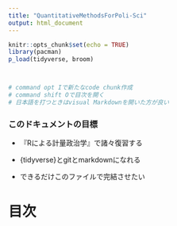 ```yaml
---
title: "QuantitativeMethodsForPoli-Sci"
output: html_document
---
```


```r
knitr::opts_chunk$set(echo = TRUE)
library(pacman)
p_load(tidyverse, broom)



# command opt Iで新たなcode chunk作成
# command shift Oで目次を開く
# 日本語を打つときはvisual Markdownを開いた方が良い

```

### このドキュメントの目標

-   『Rによる計量政治学』で諸々復習する

-   {tidyverse}とgitとmarkdownになれる

-   できるだけこのファイルで完結させたい

# 目次

## 
